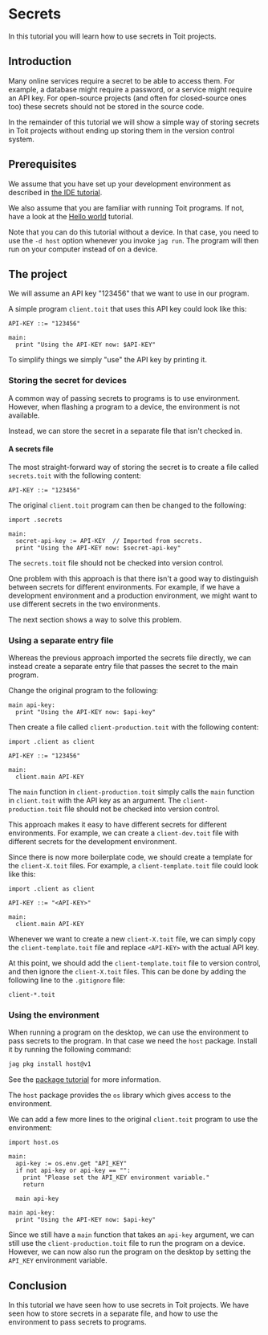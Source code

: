 # Secrets
In this tutorial you will learn how to use secrets in Toit projects.

## Introduction
Many online services require a secret to be able to access them. For
example, a database might require a password, or a service might require
an API key. For open-source projects (and often for closed-source ones
too) these secrets should not be stored in the source code.

In the remainder of this tutorial we will show a simple way of storing
secrets in Toit projects without ending up storing them in the
version control system.

## Prerequisites
We assume that you have set up your development environment as described
in [the IDE tutorial](../../setup/ide).

We also assume that you are familiar with running Toit programs.
If not, have a look at the [Hello world](../../setup/firstprogram) tutorial.

Note that you can do this tutorial without a device. In that case,
you need to use the `-d host` option whenever you invoke
`jag run`. The program will then run on your computer instead of on
a device.

## The project
We will assume an API key "123456" that we want to use in our program.

A simple program `client.toit` that uses this API key could look like this:

```toit
API-KEY ::= "123456"

main:
  print "Using the API-KEY now: $API-KEY"
```

To simplify things we simply "use" the API key by printing it.

### Storing the secret for devices
A common way of passing secrets to programs is to use environment. However,
when flashing a program to a device, the environment is not available.

Instead, we can store the secret in a separate file that isn't checked in.

#### A secrets file
The most straight-forward way of storing the secret is to create a file
called `secrets.toit` with the following content:

<!-- CODE FILENAME secrets.toit -->
```toit
API-KEY ::= "123456"
```

The original `client.toit` program can then be changed to the following:
```toit
import .secrets

main:
  secret-api-key := API-KEY  // Imported from secrets.
  print "Using the API-KEY now: $secret-api-key"
```

The `secrets.toit` file should not be checked into version control.

One problem with this approach is that there isn't a good way to
distinguish between secrets for different environments. For example,
if we have a development environment and a production environment,
we might want to use different secrets in the two environments.

The next section shows a way to solve this problem.

### Using a separate entry file
Whereas the previous approach imported the secrets file directly, we
can instead create a separate entry file that passes the secret to
the main program.

Change the original program to the following:

<!-- CODE FILENAME client.toit -->
```toit
main api-key:
  print "Using the API-KEY now: $api-key"
```

Then create a file called `client-production.toit` with the following content:

```toit
import .client as client

API-KEY ::= "123456"

main:
  client.main API-KEY
```

The `main` function in `client-production.toit` simply calls the `main` function
in `client.toit` with the API key as an argument. The `client-production.toit` file
should not be checked into version control.

This approach makes it easy to have different secrets for different
environments. For example, we can create a `client-dev.toit` file with
different secrets for the development environment.

Since there is now more boilerplate code, we should create a template
for the `client-X.toit` files. For example, a `client-template.toit` file
could look like this:

```toit
import .client as client

API-KEY ::= "<API-KEY>"

main:
  client.main API-KEY
```

Whenever we want to create a new `client-X.toit` file, we can simply
copy the `client-template.toit` file and replace `<API-KEY>` with the
actual API key.

At this point, we should add the `client-template.toit` file to version
control, and then ignore the `client-X.toit` files. This can
be done by adding the following line to the `.gitignore` file:

```text
client-*.toit
```

### Using the environment
When running a program on the desktop, we can use the environment to
pass secrets to the program. In that case we need the
`host` package. Install it by running the following command:

```bash
jag pkg install host@v1
```

See the [package tutorial](../../setup/packages) for more information.

The `host` package provides the `os` library which gives access to
the environment.

We can add a few more lines to the original `client.toit` program to
use the environment:

<!-- SKIP CODE The snippet checker doesn't work with multiple mains. -->
``` toit
import host.os

main:
  api-key := os.env.get "API_KEY"
  if not api-key or api-key == "":
    print "Please set the API_KEY environment variable."
    return

  main api-key

main api-key:
  print "Using the API-KEY now: $api-key"
```

Since we still have a `main` function that takes an `api-key` argument,
we can still use the `client-production.toit` file to run the program
on a device. However, we can now also run the program on the desktop
by setting the `API_KEY` environment variable.

## Conclusion
In this tutorial we have seen how to use secrets in Toit projects.
We have seen how to store secrets in a separate file, and how to use
the environment to pass secrets to programs.

